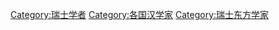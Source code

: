 [[Category:瑞士学者|Category:瑞士学者]]
[[Category:各国汉学家|Category:各国汉学家]]
[[Category:瑞士东方学家|Category:瑞士东方学家]]